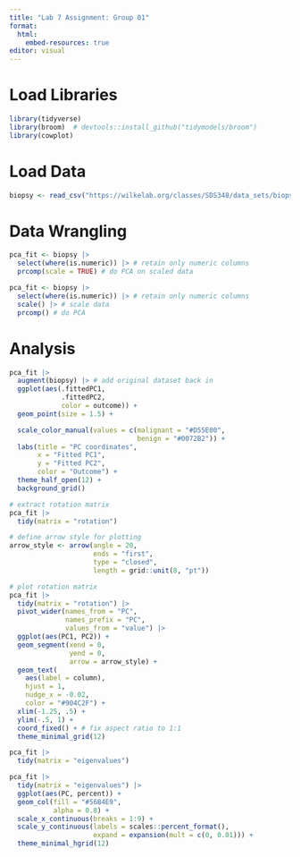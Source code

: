 ```yaml
---
title: "Lab 7 Assignment: Group 01"
format:
  html:
    embed-resources: true
editor: visual
---
```

# Load Libraries
```r
library(tidyverse)
library(broom)  # devtools::install_github("tidymodels/broom")
library(cowplot)
```

# Load Data
```r
biopsy <- read_csv("https://wilkelab.org/classes/SDS348/data_sets/biopsy.csv")
```

# Data Wrangling
```r
pca_fit <- biopsy |> 
  select(where(is.numeric)) |> # retain only numeric columns
  prcomp(scale = TRUE) # do PCA on scaled data

pca_fit <- biopsy |> 
  select(where(is.numeric)) |> # retain only numeric columns
  scale() |> # scale data
  prcomp() # do PCA
```

# Analysis
```r
pca_fit |>
  augment(biopsy) |> # add original dataset back in
  ggplot(aes(.fittedPC1, 
             .fittedPC2, 
             color = outcome)) + 
  geom_point(size = 1.5) +

  scale_color_manual(values = c(malignant = "#D55E00", 
                                benign = "#0072B2")) +
  labs(title = "PC coordinates", 
       x = "Fitted PC1", 
       y = "Fitted PC2", 
       color = "Outcome") +
  theme_half_open(12) + 
  background_grid()

# extract rotation matrix
pca_fit |>
  tidy(matrix = "rotation")

# define arrow style for plotting
arrow_style <- arrow(angle = 20, 
                     ends = "first", 
                     type = "closed", 
                     length = grid::unit(8, "pt"))

# plot rotation matrix
pca_fit |>
  tidy(matrix = "rotation") |>
  pivot_wider(names_from = "PC", 
              names_prefix = "PC", 
              values_from = "value") |>
  ggplot(aes(PC1, PC2)) +
  geom_segment(xend = 0, 
               yend = 0, 
               arrow = arrow_style) +
  geom_text(
    aes(label = column),
    hjust = 1, 
    nudge_x = -0.02, 
    color = "#904C2F") +
  xlim(-1.25, .5) + 
  ylim(-.5, 1) +
  coord_fixed() + # fix aspect ratio to 1:1
  theme_minimal_grid(12)

pca_fit |>
  tidy(matrix = "eigenvalues")

pca_fit |>
  tidy(matrix = "eigenvalues") |>
  ggplot(aes(PC, percent)) +
  geom_col(fill = "#56B4E9", 
           alpha = 0.8) +
  scale_x_continuous(breaks = 1:9) +
  scale_y_continuous(labels = scales::percent_format(), 
                     expand = expansion(mult = c(0, 0.01))) +
  theme_minimal_hgrid(12)

```
